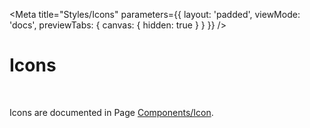 
<Meta
    title="Styles/Icons"
    parameters={{ 
        layout: 'padded', 
        viewMode: 'docs',
        previewTabs: { canvas: { hidden: true } }
    }}
/>

# Icons

<br/>

Icons are documented in Page [Components/Icon](/story/components-icon--drupal-illustration).
